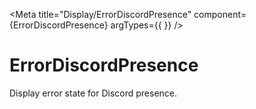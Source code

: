 
<Meta title="Display/ErrorDiscordPresence" component={ErrorDiscordPresence} argTypes={{ }} />

# ErrorDiscordPresence

Display error state for Discord presence.

<Story name="Default">
  <div style={{ fontSize: '16px' }}>
    <ErrorDiscordPresence
      classes={DiscordPresenceClassesDefault}
      theme={{ primary: '#36393f', accent: '#2f3136', }}
      error="Unkown error description."
    />
  </div>
</Story>

<Story name="Custom">
  <div style={{ fontSize: '16px' }}>
    <ErrorDiscordPresence
      classes={DiscordPresenceClassesDefault}
      theme={{ primary: '#2672c3', accent: '#001a30', }}
      error="Unkown error description."
    />
  </div>
</Story>

